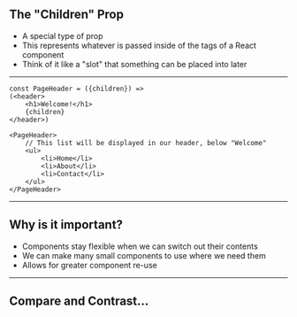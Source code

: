 
## The "Children" Prop

- A special type of prop
- This represents whatever is passed inside of the tags of a React component
- Think of it like a "slot" that something can be placed into later

---


```
const PageHeader = ({children}) =>
(<header>
    <h1>Welcome!</h1>
    {children}
</header>)

<PageHeader>
    // This list will be displayed in our header, below "Welcome"
    <ul>
        <li>Home</li>
        <li>About</li>
        <li>Contact</li>
    </ul>
</PageHeader>
```

---

## Why is it important?

- Components stay flexible when we can switch out their contents
- We can make many small components to use where we need them
- Allows for greater component re-use

---

## Compare and Contrast...
